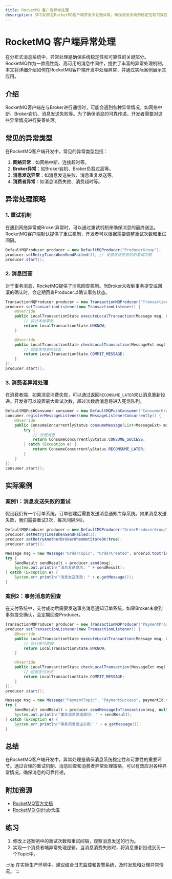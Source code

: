 ```yaml
---
title: RocketMQ 客户端异常处理
description: 学习如何在RocketMQ客户端开发中处理异常，确保消息系统的稳定性和可靠性。
---
```


# RocketMQ 客户端异常处理

在分布式消息系统中，异常处理是确保系统稳定性和可靠性的关键部分。RocketMQ作为一款高性能、高可用的消息中间件，提供了丰富的异常处理机制。本文将详细介绍如何在RocketMQ客户端开发中处理异常，并通过实际案例展示其应用。

## 介绍

RocketMQ客户端在与Broker进行通信时，可能会遇到各种异常情况，如网络中断、Broker宕机、消息发送失败等。为了确保消息的可靠传递，开发者需要对这些异常情况进行妥善处理。

## 常见的异常类型

在RocketMQ客户端开发中，常见的异常类型包括：

1. **网络异常**：如网络中断、连接超时等。
2. **Broker异常**：如Broker宕机、Broker负载过高等。
3. **消息发送异常**：如消息发送失败、消息重复发送等。
4. **消费者异常**：如消息消费失败、消费超时等。

## 异常处理策略

### 1. 重试机制

在遇到网络异常或Broker异常时，可以通过重试机制来确保消息的最终送达。RocketMQ客户端默认提供了重试机制，开发者可以根据需要调整重试次数和重试间隔。

```java
DefaultMQProducer producer = new DefaultMQProducer("ProducerGroup");
producer.setRetryTimesWhenSendFailed(3); // 设置发送失败时的重试次数
producer.start();
```

### 2. 消息回查

对于事务消息，RocketMQ提供了消息回查机制。当Broker未收到事务提交或回滚的确认时，会定期回查Producer以确认事务状态。

```java
TransactionMQProducer producer = new TransactionMQProducer("TransactionProducerGroup");
producer.setTransactionListener(new TransactionListener() {
    @Override
    public LocalTransactionState executeLocalTransaction(Message msg, Object arg) {
        // 执行本地事务
        return LocalTransactionState.UNKNOW;
    }

    @Override
    public LocalTransactionState checkLocalTransaction(MessageExt msg) {
        // 回查本地事务状态
        return LocalTransactionState.COMMIT_MESSAGE;
    }
});
producer.start();
```

### 3. 消费者异常处理

在消费者端，如果消息消费失败，可以通过返回`RECONSUME_LATER`来让消息重新投递。开发者可以设置最大重试次数，超过次数后消息将进入死信队列。

```java
DefaultMQPushConsumer consumer = new DefaultMQPushConsumer("ConsumerGroup");
consumer.registerMessageListener(new MessageListenerConcurrently() {
    @Override
    public ConsumeConcurrentlyStatus consumeMessage(List<MessageExt> msgs, ConsumeConcurrentlyContext context) {
        try {
            // 处理消息
            return ConsumeConcurrentlyStatus.CONSUME_SUCCESS;
        } catch (Exception e) {
            return ConsumeConcurrentlyStatus.RECONSUME_LATER;
        }
    }
});
consumer.start();
```

## 实际案例

### 案例1：消息发送失败的重试

假设我们有一个订单系统，订单创建后需要发送消息通知库存系统。如果消息发送失败，我们需要重试3次，每次间隔5秒。

```java
DefaultMQProducer producer = new DefaultMQProducer("OrderProducerGroup");
producer.setRetryTimesWhenSendFailed(3);
producer.setRetryAnotherBrokerWhenNotStoreOK(true);
producer.start();

Message msg = new Message("OrderTopic", "OrderCreated", orderId.toString().getBytes());
try {
    SendResult sendResult = producer.send(msg);
    System.out.println("消息发送成功: " + sendResult);
} catch (Exception e) {
    System.err.println("消息发送失败: " + e.getMessage());
}
```

### 案例2：事务消息的回查

在支付系统中，支付成功后需要发送事务消息通知订单系统。如果Broker未收到事务提交确认，会定期回查Producer。

```java
TransactionMQProducer producer = new TransactionMQProducer("PaymentProducerGroup");
producer.setTransactionListener(new TransactionListener() {
    @Override
    public LocalTransactionState executeLocalTransaction(Message msg, Object arg) {
        // 执行支付逻辑
        return LocalTransactionState.UNKNOW;
    }

    @Override
    public LocalTransactionState checkLocalTransaction(MessageExt msg) {
        // 检查支付状态
        return LocalTransactionState.COMMIT_MESSAGE;
    }
});
producer.start();

Message msg = new Message("PaymentTopic", "PaymentSuccess", paymentId.toString().getBytes());
try {
    SendResult sendResult = producer.sendMessageInTransaction(msg, null);
    System.out.println("事务消息发送成功: " + sendResult);
} catch (Exception e) {
    System.err.println("事务消息发送失败: " + e.getMessage());
}
```

## 总结

在RocketMQ客户端开发中，异常处理是确保消息系统稳定性和可靠性的重要环节。通过合理的重试机制、消息回查和消费者异常处理策略，可以有效应对各种异常情况，确保消息的可靠传递。

## 附加资源

- [RocketMQ官方文档](https://rocketmq.apache.org/docs/)
- [RocketMQ GitHub仓库](https://github.com/apache/rocketmq)

## 练习

1. 修改上述案例中的重试次数和重试间隔，观察消息发送的行为。
2. 实现一个消费者端异常处理逻辑，当消息消费失败时，将消息重新投递到另一个Topic中。

:::tip
在实际生产环境中，建议结合日志监控和告警系统，及时发现和处理异常情况。
:::